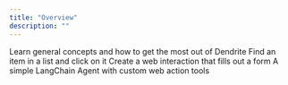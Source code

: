 ```yaml
---
title: "Overview"
description: ""
---
```


<CardGroup>
  <Card title="Helpful concepts" href="/tutorials/langchain-agent">
    Learn general concepts and how to get the most out of Dendrite
  </Card>
  <Card title="Find item in list" href="/tutorials/langchain-agent">
    Find an item in a list and click on it
  </Card>
  <Card title="Fill out a form" href="/tutorials/langchain-agent">
    Create a web interaction that fills out a form
  </Card>
  <Card title="Simple LangChain Agent" href="/tutorials/langchain-agent">
    A simple LangChain Agent with custom web action tools
  </Card>
</CardGroup>
